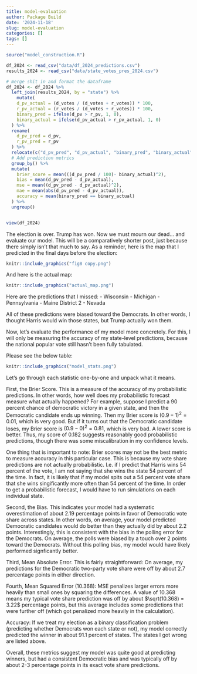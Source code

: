 ```yaml
---
title: model-evaluation
author: Package Build
date: '2024-11-18'
slug: model-evaluation
categories: []
tags: []
---
```


```r
source("model_construction.R")

df_2024 <- read_csv("data/df_2024_predictions.csv")
results_2024 <- read_csv("data/state_votes_pres_2024.csv")
```

```r

# merge shit in and format the dataframe
df_2024 <- df_2024 %>% 
  left_join(results_2024, by = "state") %>% 
    mutate(
    d_pv_actual = (d_votes / (d_votes + r_votes)) * 100,
    r_pv_actual = (r_votes / (d_votes + r_votes)) * 100,
    binary_pred = ifelse(d_pv > r_pv, 1, 0),
    binary_actual = ifelse(d_pv_actual > r_pv_actual, 1, 0)
  ) %>% 
  rename(
    d_pv_pred = d_pv,
    r_pv_pred = r_pv
  ) %>% 
  relocate(c("d_pv_pred", "d_pv_actual", "binary_pred", "binary_actual"), .after = "electors") %>% 
  # Add prediction metrics
  group_by() %>%  
  mutate(
    brier_score = mean(((d_pv_pred / 100)- binary_actual)^2),
    bias = mean(d_pv_pred - d_pv_actual),
    mse = mean((d_pv_pred - d_pv_actual)^2),
    mae = mean(abs(d_pv_pred - d_pv_actual)),
    accuracy = mean(binary_pred == binary_actual)
  ) %>%
  ungroup()


view(df_2024)
```

The election is over. Trump has won. Now we must mourn our dead... and evaluate our model. This will be a comparatively shorter post, just because there simply isn't that much to say. As a reminder, here is the map that I predicted in the final days before the election:

```r
knitr::include_graphics("fig8 copy.png")
```


And here is the actual map:

```r
knitr::include_graphics("actual_map.png")
```

Here are the predictions that I missed:
- Wisconsin
- Michigan
- Pennsylvania
- Maine District 2
- Nevada

All of these predictions were biased toward the Democrats. In other words, I thought Harris would win those states, but Trump actually won them.

Now, let's evaluate the performance of my model more concretely. For this, I will only be measuring the accuracy of my state-level predictions, because the national popular vote still hasn't been fully tabulated.

Please see the below table:
```r
knitr::include_graphics("model_stats.png")
```
Let's go through each statistic one-by-one and unpack what it means.

First, the Brier Score. This is a measure of the accuracy of my probabilistic predictions. In other words, how well does my probabilistic forecast measure what actually happened? For example, suppose I predict a 90 percent chance of democratic victory in a given state, and then the Democratic candidate ends up winning. Then my Brier score is $(0.9 - 1)^2 = 0.01$, which is very good. But if it turns out that the Democratic candidate loses, my Brier score is $(0.9 - 0)^2 = 0.81$, which is very bad. A lower score is better. Thus, my score of 0.182 suggests reasonably good probabilistic predictions, though there was some miscalibration in my confidence levels.

One thing that is important to note: Brier scores may not be the best metric to measure accuracy in this particular case. This is because my vote share predictions are not actually probabilistic. I.e. if I predict that Harris wins 54 percent of the vote, I am not saying that she wins the state 54 percent of the time. In fact, it is likely that if my model spits out a 54 percent vote share that she wins singificantly more often than 54 percent of the time. In order to get a probabilistic forecast, I would have to run simulations on each individual state.

Second, the Bias. This indicates your model had a systematic overestimation of about 2.19 percentage points in favor of Democratic vote share across states. In other words, on average, your model predicted Democratic candidates would do better than they actually did by about 2.2 points. Interestingly, this is consistent with the bias in the polling error for the Democrats. On average, the polls were biased by a touch over 2 points toward the Democrats. Without this polling bias, my model would have likely performed signficantly better.

Third, Mean Absolute Error. This is fairly straightforward: On average, my predictions for the Democratic two-party vote share were off by about 2.7 percentage points in either direction.

Fourth, Mean Squared Error (10.368): MSE penalizes larger errors more heavily than small ones by squaring the differences. A value of 10.368 means my typical vote share prediction was off by about $\sqrt(10.368) = 3.22$  percentage points, but this average includes some predictions that were further off (which got penalized more heavily in the calculation).

Accuracy: If we treat my election as a binary classification problem (predicting whether Democrats won each state or not), my model correctly predicted the winner in about 91.1 percent of states. The states I got wrong are listed above. 

Overall, these metrics suggest my model was quite good at predicting winners, but had a consistent Democratic bias and was typically off by about 2-3 percentage points in its exact vote share predictions.

